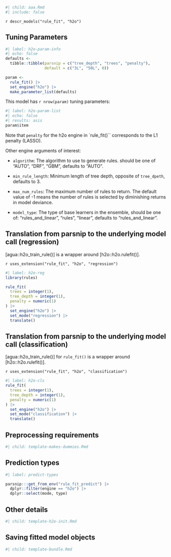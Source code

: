 ```r
#| child: aaa.Rmd
#| include: false
```

`r descr_models("rule_fit", "h2o")`

## Tuning Parameters

```r
#| label: h2o-param-info
#| echo: false
defaults <- 
  tibble::tibble(parsnip = c("tree_depth", "trees", "penalty"),
                 default = c("3L", "50L", 0))

param <-
  rule_fit() |> 
  set_engine("h2o") |> 
  make_parameter_list(defaults)
```

This model has `r nrow(param)` tuning parameters:

```r
#| label: h2o-param-list
#| echo: false
#| results: asis
param$item
```
Note that `penalty` for the h2o engine in `rule_fit()`` corresponds to the L1 penalty (LASSO). 


Other engine arguments of interest: 

- `algorithm`: The algorithm to use to generate rules. should be one of "AUTO", "DRF", "GBM", defaults to "AUTO".

- `min_rule_length`: Minimum length of tree depth, opposite of `tree_dpeth`, defaults to 3.

- `max_num_rules`: The maximum number of rules to return. The default value of -1 means the number of rules is selected by diminishing returns in model deviance. 

- `model_type`: The type of base learners in the ensemble, should be one of: "rules_and_linear", "rules", "linear", defaults to "rules_and_linear".


## Translation from parsnip to the underlying model call  (regression)

[agua::h2o_train_rule()] is a wrapper around [h2o::h2o.rulefit()]. 

`r uses_extension("rule_fit", "h2o", "regression")`

```r
#| label: h2o-reg
library(rules)

rule_fit(
  trees = integer(1),
  tree_depth = integer(1),
  penalty = numeric(1)
) |>
  set_engine("h2o") |>
  set_mode("regression") |>
  translate()
```

## Translation from parsnip to the underlying model call  (classification)



[agua::h2o_train_rule()] for `rule_fit()` is a wrapper around [h2o::h2o.rulefit()]. 

`r uses_extension("rule_fit", "h2o", "classification")`

```r
#| label: h2o-cls
rule_fit(
  trees = integer(1),
  tree_depth = integer(1),
  penalty = numeric(1)
) |>
  set_engine("h2o") |>
  set_mode("classification") |>
  translate()
```

## Preprocessing requirements

```r
#| child: template-makes-dummies.Rmd
```

## Prediction types

```r
#| label: predict-types

parsnip:::get_from_env("rule_fit_predict") |>
  dplyr::filter(engine == "h2o") |>
  dplyr::select(mode, type)

```

## Other details

```r
#| child: template-h2o-init.Rmd
```

## Saving fitted model objects

```r
#| child: template-bundle.Rmd
```
